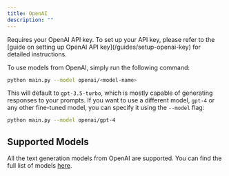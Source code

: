 ```yaml
---
title: OpenAI 
description: ""
---
```


<ParamField body="OPENAI_API_KEY" type="string" default="" required>
    Requires your OpenAI API key. To set up your API key, please refer to the [guide on setting up OpenAI API key](/guides/setup-openai-key) for detailed instructions.
</ParamField>

To use models from OpenAI, simply run the following command:

```bash
python main.py --model openai/<model-name>
```

This will default to `gpt-3.5-turbo`, which is mostly capable of generating responses to your prompts. If you want to use a different model, `gpt-4` or any other fine-tuned model, you can specify it using the `--model` flag:

```bash
python main.py --model openai/gpt-4
```


## Supported Models

All the text generation models from OpenAI are supported. You can find the full list of models [here](https://platform.openai.com/docs/models).


